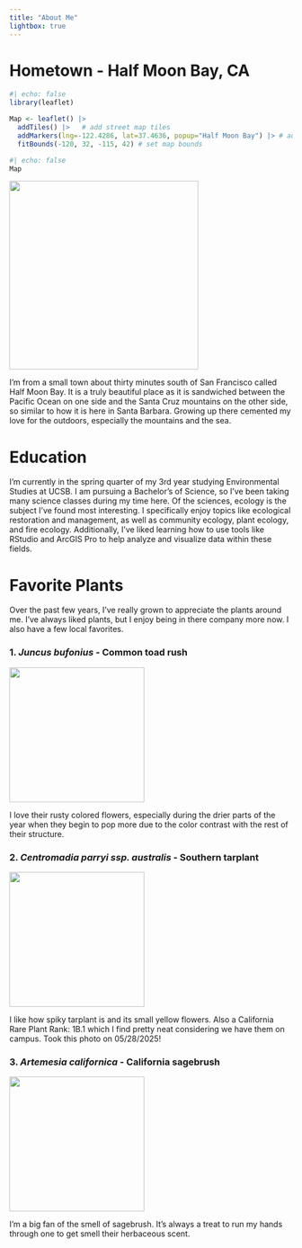 ```yaml
---
title: "About Me"
lightbox: true
---
```


# Hometown - Half Moon Bay, CA

```r
#| echo: false
library(leaflet)

Map <- leaflet() |> 
  addTiles() |>   # add street map tiles
  addMarkers(lng=-122.4286, lat=37.4636, popup="Half Moon Bay") |> # add marker at Half Moon Bay
  fitBounds(-120, 32, -115, 42) # set map bounds
```

```r
#| echo: false
Map
```



![](media/HMB2.jpg){height="3.5in"}

I'm from a small town about thirty minutes south of San Francisco called Half Moon Bay. It is a truly beautiful place as it is sandwiched between the Pacific Ocean on one side and the Santa Cruz mountains on the other side, so similar to how it is here in Santa Barbara. Growing up there cemented my love for the outdoors, especially the mountains and the sea.

# Education

I'm currently in the spring quarter of my 3rd year studying Environmental Studies at UCSB. I am pursuing a Bachelor's of Science, so I've been taking many science classes during my time here. Of the sciences, ecology is the subject I've found most interesting. I specifically enjoy topics like ecological restoration and management, as well as community ecology, plant ecology, and fire ecology. Additionally, I've liked learning how to use tools like RStudio and ArcGIS Pro to help analyze and visualize data within these fields. 

# Favorite Plants

Over the past few years, I've really grown to appreciate the plants around me. I've always liked plants, but I enjoy being in there company more now. I also have a few local favorites.

### 1. *Juncus bufonius* - Common toad rush


![](media/j_bufonius.jpg){height="2.5in" group="plant-gallery" fig-align="center"}

I love their rusty colored flowers, especially during the drier parts of the year when they begin to pop more due to the color contrast with the rest of their structure.

### 2. *Centromadia parryi ssp. australis* - Southern tarplant


![](media/c_parryi.jpeg){height="2.5in" group="plant-gallery" fig-align="center"}

I like how spiky tarplant is and its small yellow flowers. Also a California Rare Plant Rank: 1B.1 which I find pretty neat considering we have them on campus. Took this photo on 05/28/2025!

### 3. *Artemesia californica* - California sagebrush


![](media/a_californica.jpg){height="2.5in" group="plant-gallery" fig-align="center"}

I'm a big fan of the smell of sagebrush. It's always a treat to run my hands through one to get smell their herbaceous scent.


